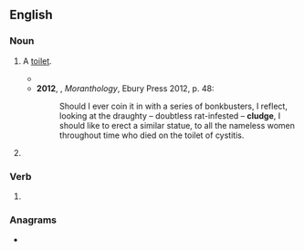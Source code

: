 ==English==

===Noun===
{{en-noun}}

# {{lb|en|slang|UK|_|dialectal}} A [[toilet]].
#* {{quote-text|year=1994|author=Gordon Legge|title=I Love Me (Who Do You Love?)|page=10|passage=‘Listen, hen, I better get going. Just need to visit the old '''cludge''' first.’}}
#* '''2012''', {{w|Caitlin Moran}}, ''Moranthology'', Ebury Press 2012, p. 48:
#*: Should I ever coin it in with a series of bonkbusters, I reflect, looking at the draughty – doubtless rat-infested – '''cludge''', I should like to erect a similar statue, to all the nameless women throughout time who died on the toilet of cystitis.
# {{alternative form of|kludge|lang=en}}

===Verb===
{{en-verb|cludg}}

# {{alternative form of|kludge|lang=en}}

===Anagrams===
* {{anagrams|en|cudgel}}